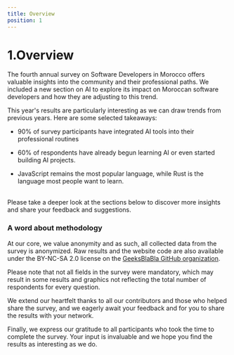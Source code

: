 ```yaml
---
title: Overview
position: 1
---
```


# 1.Overview

The fourth annual survey on Software Developers in Morocco offers valuable insights into the community and their professional paths. We included a new section on AI to explore its impact on Moroccan software developers and how they are adjusting to this trend.

This year's results are particularly interesting as we can draw trends from previous years. Here are some selected takeaways:

- 90% of survey participants have integrated AI tools into their professional routines

- 60% of respondents have already begun learning AI or even started building AI projects.

- JavaScript remains the most popular language, while Rust is the language most people want to learn.

<br />
Please take a deeper look at the sections below to discover more insights and share
your feedback and suggestions.

### A word about methodology

At our core, we value anonymity and as such, all collected data from the survey is anonymized. Raw results and the website code are also available under the BY-NC-SA 2.0 license on the [GeeksBlaBla GitHub organization](https://github.com/geeksblabla/stateofdev.ma).

Please note that not all fields in the survey were mandatory, which may result in some results and graphics not reflecting the total number of respondents for every question.

We extend our heartfelt thanks to all our contributors and those who helped share the survey, and we eagerly await your feedback and for you to share the results with your network.

Finally, we express our gratitude to all participants who took the time to complete the survey. Your input is invaluable and we hope you find the results as interesting as we do.

<br />
<br />
